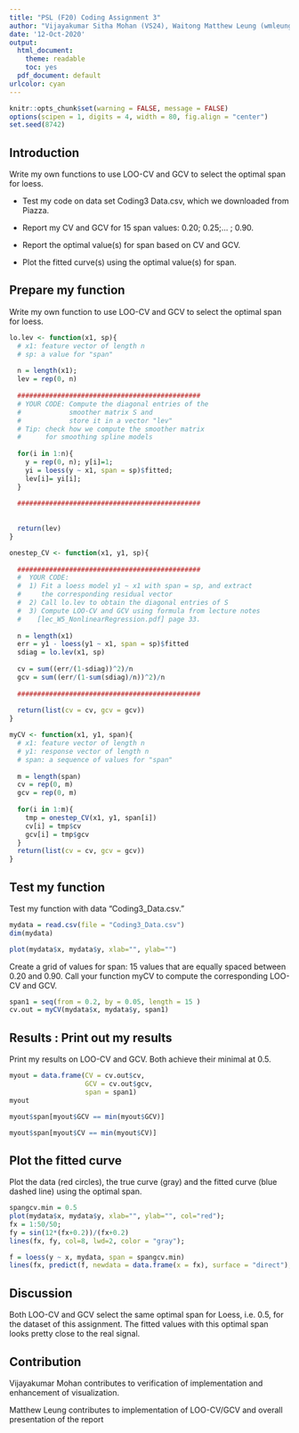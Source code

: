 ```yaml
---
title: "PSL (F20) Coding Assignment 3"
author: "Vijayakumar Sitha Mohan (VS24), Waitong Matthew Leung (wmleung2)"
date: '12-Oct-2020'
output:
  html_document: 
    theme: readable
    toc: yes
  pdf_document: default
urlcolor: cyan
---
```



```r
knitr::opts_chunk$set(warning = FALSE, message = FALSE)
options(scipen = 1, digits = 4, width = 80, fig.align = "center")
set.seed(8742)
```

## Introduction

Write my own functions to use LOO-CV and GCV to select the optimal span for loess.

- Test my code on data set Coding3 Data.csv, which we downloaded from Piazza.

- Report my CV and GCV for 15 span values: 0.20; 0.25;... ; 0.90.

- Report the optimal value(s) for span based on CV and GCV.

- Plot the fitted curve(s) using the optimal value(s) for span.


## Prepare my function

Write my own function to use LOO-CV and GCV to select the optimal span for loess.

```r

lo.lev <- function(x1, sp){
  # x1: feature vector of length n
  # sp: a value for "span"
  
  n = length(x1);
  lev = rep(0, n)
  
  ##############################################
  # YOUR CODE: Compute the diagonal entries of the 
  #            smoother matrix S and 
  #            store it in a vector "lev"
  # Tip: check how we compute the smoother matrix
  #      for smoothing spline models
  
  for(i in 1:n){
    y = rep(0, n); y[i]=1;
    yi = loess(y ~ x1, span = sp)$fitted;
    lev[i]= yi[i];
  }
  
  ##############################################
  
  
  return(lev)
}

onestep_CV <- function(x1, y1, sp){
  
  ##############################################
  #  YOUR CODE: 
  #  1) Fit a loess model y1 ~ x1 with span = sp, and extract 
  #     the corresponding residual vector
  #  2) Call lo.lev to obtain the diagonal entries of S
  #  3) Compute LOO-CV and GCV using formula from lecture notes
  #    [lec_W5_NonlinearRegression.pdf] page 33. 
  
  n = length(x1)
  err = y1 - loess(y1 ~ x1, span = sp)$fitted
  sdiag = lo.lev(x1, sp)
  
  cv = sum((err/(1-sdiag))^2)/n
  gcv = sum((err/(1-sum(sdiag)/n))^2)/n
  
  ##############################################
  
  return(list(cv = cv, gcv = gcv))
}

myCV <- function(x1, y1, span){
  # x1: feature vector of length n
  # y1: response vector of length n
  # span: a sequence of values for "span"
  
  m = length(span)
  cv = rep(0, m)
  gcv = rep(0, m)
  
  for(i in 1:m){
    tmp = onestep_CV(x1, y1, span[i])
    cv[i] = tmp$cv
    gcv[i] = tmp$gcv
  }
  return(list(cv = cv, gcv = gcv))
}

```



## Test my function

Test my function with data "Coding3_Data.csv."

```r

mydata = read.csv(file = "Coding3_Data.csv")
dim(mydata)


```


```r
plot(mydata$x, mydata$y, xlab="", ylab="")

```


Create a grid of values for span: 15 values that are equally spaced between 0.20 and 0.90. Call your function myCV to compute the corresponding LOO-CV and GCV.

```r

span1 = seq(from = 0.2, by = 0.05, length = 15 )
cv.out = myCV(mydata$x, mydata$y, span1)

```


## Results : Print out my results

Print my results on LOO-CV and GCV. Both achieve their minimal at 0.5.

```r

myout = data.frame(CV = cv.out$cv, 
                   GCV = cv.out$gcv, 
                   span = span1)
myout

```


```r

myout$span[myout$GCV == min(myout$GCV)]

```


```r

myout$span[myout$CV == min(myout$CV)]

```


## Plot the fitted curve

Plot the data (red circles), the true curve (gray) and the fitted curve (blue dashed line) using the optimal span.

```r

spangcv.min = 0.5
plot(mydata$x, mydata$y, xlab="", ylab="", col="red");
fx = 1:50/50;
fy = sin(12*(fx+0.2))/(fx+0.2)
lines(fx, fy, col=8, lwd=2, color = "gray");

f = loess(y ~ x, mydata, span = spangcv.min)
lines(fx, predict(f, newdata = data.frame(x = fx), surface = "direct"), lty=2, lwd=2, col="blue")

```


## Discussion

Both LOO-CV and GCV select the same optimal span for Loess, i.e. 0.5, for the dataset of this assignment. The fitted values with this optimal span looks pretty close to the real signal.


## Contribution

Vijayakumar Mohan contributes to verification of implementation and enhancement of visualization.

Matthew Leung contributes to implementation of LOO-CV/GCV and overall presentation of the report
